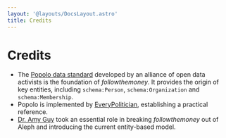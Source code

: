 ```yaml
---
layout: '@layouts/DocsLayout.astro'
title: Credits
---
```


# Credits

- The [Popolo data standard](https://www.popoloproject.com/) developed by an alliance of open data activists is the foundation of _followthemoney_. It provides the origin of key entities, including `schema:Person`, `schema:Organization` and `schema:Membership`.
- Popolo is implemented by [EveryPolitician](http://everypolitician.org/), establishing a practical reference.
- [Dr. Amy Guy](http://rhiaro.co.uk/) took an essential role in breaking _followthemoney_ out of Aleph and introducing the current entity-based model.
